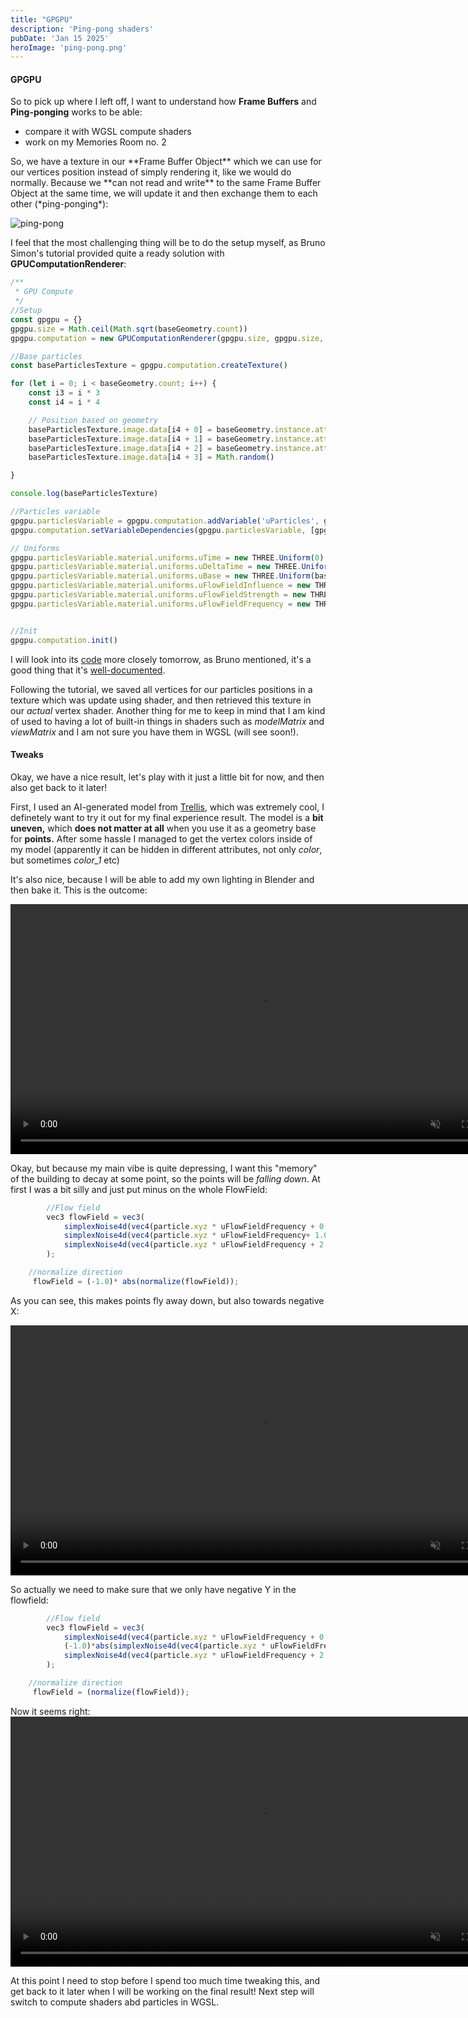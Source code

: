 ```yaml
---
title: "GPGPU"
description: 'Ping-pong shaders'
pubDate: 'Jan 15 2025'
heroImage: 'ping-pong.png'
---
```


#### GPGPU

So to pick up where I left off, I want to understand how **Frame Buffers** and **Ping-ponging** works to be able:
- compare it with WGSL compute shaders
- work on my Memories Room no. 2

<Takeaway>
So, we have a texture in our **Frame Buffer Object** which we can use for our vertices position instead of simply rendering it, like we would do normally.
Because we **can not read and write** to the same Frame Buffer Object at the same time, we will update it and then exchange them to each other (*ping-ponging*):
</Takeaway>

![ping-pong](/shaders-research-blog/images/ping-pong.png)

I feel that the most challenging thing will be to do the setup myself, as Bruno Simon's tutorial provided quite a ready solution with **GPUComputationRenderer**:
```javascript
/**
 * GPU Compute
 */
//Setup
const gpgpu = {}
gpgpu.size = Math.ceil(Math.sqrt(baseGeometry.count))
gpgpu.computation = new GPUComputationRenderer(gpgpu.size, gpgpu.size, renderer) //square: width , height

//Base particles
const baseParticlesTexture = gpgpu.computation.createTexture()

for (let i = 0; i < baseGeometry.count; i++) {
    const i3 = i * 3
    const i4 = i * 4

    // Position based on geometry
    baseParticlesTexture.image.data[i4 + 0] = baseGeometry.instance.attributes.position.array[i3 + 0]
    baseParticlesTexture.image.data[i4 + 1] = baseGeometry.instance.attributes.position.array[i3 + 1]
    baseParticlesTexture.image.data[i4 + 2] = baseGeometry.instance.attributes.position.array[i3 + 2]
    baseParticlesTexture.image.data[i4 + 3] = Math.random()

}

console.log(baseParticlesTexture)

//Particles variable
gpgpu.particlesVariable = gpgpu.computation.addVariable('uParticles', gpgpuParticlesShader, baseParticlesTexture)
gpgpu.computation.setVariableDependencies(gpgpu.particlesVariable, [gpgpu.particlesVariable]) //you can pass more dependencies here

// Uniforms
gpgpu.particlesVariable.material.uniforms.uTime = new THREE.Uniform(0)
gpgpu.particlesVariable.material.uniforms.uDeltaTime = new THREE.Uniform(0)
gpgpu.particlesVariable.material.uniforms.uBase = new THREE.Uniform(baseParticlesTexture)
gpgpu.particlesVariable.material.uniforms.uFlowFieldInfluence = new THREE.Uniform(0.5)
gpgpu.particlesVariable.material.uniforms.uFlowFieldStrength = new THREE.Uniform(2.0)
gpgpu.particlesVariable.material.uniforms.uFlowFieldFrequency = new THREE.Uniform(0.5)


//Init
gpgpu.computation.init()

```
I will look into its [code](https://github.com/mrdoob/three.js/blob/8286a475fd8ee00ef07d1049db9bb1965960057b/examples/jsm/misc/GPUComputationRenderer.js) more closely tomorrow, as Bruno mentioned, it's a good thing that it's [well-documented](https://github.com/mrdoob/three.js/blob/8286a475fd8ee00ef07d1049db9bb1965960057b/examples/jsm/misc/GPUComputationRenderer.js).

Following the tutorial, we saved all vertices for our particles positions in a texture which was update using shader, and then retrieved this texture in our *actual* vertex shader.
Another thing for me to keep in mind that I am kind of used to having a lot of built-in things in shaders such as *modelMatrix* and *viewMatrix* and I am not sure you have them in WGSL (will see soon!).

#### Tweaks

Okay, we have a nice result, let's play with it just a little bit for now, and then also get back to it later!

First, I used an AI-generated model from [Trellis](https://trellis3d.github.io/), which was extremely cool, I definetely want to try it out for my final experience result. 
The model is a **bit uneven,** which **does not matter at all** when you use it as a geometry base for **points.**
After some hassle I managed to get the vertex colors inside of my model (apparently it can be hidden in different attributes, not only *color*, but sometimes *color_1* etc)

It's also nice, because I will be able to add my own lighting in Blender and then bake it.
This is the outcome:

<video controls muted autopolay loop width="800" src="/shaders-research-blog/images/particles-flowfield-overview.mp4"></video>

Okay, but because my main vibe is quite depressing, I want this "memory" of the building to decay at some point, so the points will be *falling down*.
At first I was a bit silly and just put minus on the whole FlowField:

```javascript
        //Flow field
        vec3 flowField = vec3(
            simplexNoise4d(vec4(particle.xyz * uFlowFieldFrequency + 0.0, time)),
            simplexNoise4d(vec4(particle.xyz * uFlowFieldFrequency+ 1.0, time)),
            simplexNoise4d(vec4(particle.xyz * uFlowFieldFrequency + 2.0, time))
        );

    //normalize direction
     flowField = (-1.0)* abs(normalize(flowField));

```
As you can see, this makes points fly away down, but also towards negative X:

<video controls muted autopolay loop width="800" src="/shaders-research-blog/images/disintegration-wrong.mp4"></video>

So actually we need to make sure that we only have negative Y in the flowfield:
```javascript
        //Flow field
        vec3 flowField = vec3(
            simplexNoise4d(vec4(particle.xyz * uFlowFieldFrequency + 0.0, time)),
            (-1.0)*abs(simplexNoise4d(vec4(particle.xyz * uFlowFieldFrequency+ 1.0, time))),
            simplexNoise4d(vec4(particle.xyz * uFlowFieldFrequency + 2.0, time))
        );

    //normalize direction
     flowField = (normalize(flowField));
```

Now it seems right:
<video controls muted autopolay loop width="800" src="/shaders-research-blog/images/disintegration-right.mp4"></video>

At this point I need to stop before I spend too much time tweaking this, and get back to it later when I will be working on the final result!
Next step will switch to compute shaders abd particles in WGSL.